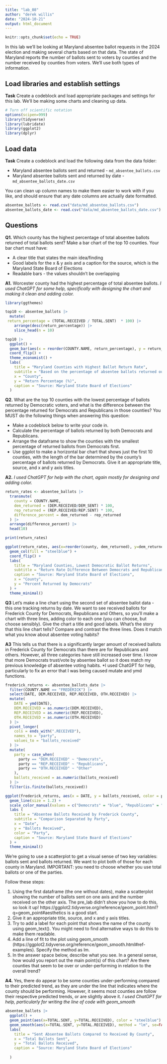 ```yaml
---
title: "lab_08"
author: "derek willis"
date: "2024-10-21"
output: html_document
---
```


```r
knitr::opts_chunk$set(echo = TRUE)
```

In this lab we'll be looking at Maryland absentee ballot requests in the 2024 election and making several charts based on that data. The state of Maryland reports the number of ballots sent to voters by counties and the number received by counties from voters. We'll use both types of information.

## Load libraries and establish settings

**Task** Create a codeblock and load appropriate packages and settings for this lab. We'll be making some charts and cleaning up data.

```r
# Turn off scientific notation
options(scipen=999)
library(tidyverse)
library(lubridate)
library(ggplot2)
library(dplyr)
```

## Load data

**Task** Create a codeblock and load the following data from the data folder:

-   Maryland absentee ballots sent and returned - `md_absentee_ballots.csv`
-   Maryland absentee ballots sent and returned by date - `md_absentee_ballots_date.csv`

You can clean up column names to make them easier to work with if you like, and should ensure that any date columns are actually date formatted.

```r
absentee_ballots <- read.csv("data/md_absentee_ballots.csv")
absentee_ballots_date <- read.csv("data/md_absentee_ballots_date.csv")
```

## Questions

**Q1.** Which county has the highest percentage of total absentee ballots returned of total ballots sent? Make a bar chart of the top 10 counties. Your bar chart must have:

-   A clear title that states the main idea/finding
-   Good labels for the x & y axis and a caption for the source, which is the Maryland State Board of Elections
-   Readable bars - the values shouldn't be overlapping

**A1.** Worcester county had the highest percentage of total absentee ballots. *I used ChatGPT for some help, specifically with designing the chart and making it clean and adding color.* 

```r
library(ggthemes)
```

```r
top10 <- absentee_ballots |>
  mutate(
 return_percentage = (TOTAL.RECEIVED / TOTAL.SENT)  * 100) |>
    arrange(desc(return_percentage)) |>
    slice_head(n = 10)

top10 |>
  ggplot() +
  geom_bar(aes(x = reorder(COUNTY.NAME, return_percentage), y = return_percentage), stat = "identity", fill = "steelblue") +
  coord_flip() +
  theme_economist() +
  labs(
    title = "Maryland Counties with Highest Ballot Return Rate",
    subtitle = "Based on the percentage of absentee ballots returned out of those sent",
    x = "County",
    y = "Return Percentage (%)",
    caption = "Source: Maryland State Board of Elections"
  )

```

**Q2.** What are the top 10 counties with the lowest percentage of ballots returned by Democratic voters, and what is the difference between the percentage returned for Democrats and Republicans in those counties? You MUST do the following things when answering this question:

-   Make a codeblock below to write your code in.
-   Calculate the percentage of ballots returned by both Democrats and Republicans.
-   Arrange the dataframe to show the counties with the smallest percentage of returned ballots from Democrats first.
-   Use ggplot to make a horizontal bar chart that shows just the first 10 counties, with the length of the bar determined by the county's percentage of ballots returned by Democrats. Give it an appropriate title, source, and x and y axis titles.

**A2.** *I used ChatGPT for help with the chart, again mostly for designing and adding color.*

```r
return_rates <- absentee_ballots |>
  transmute(
    county = COUNTY.NAME,
    dem_returned = (DEM.RECEIVED/DEM_SENT) * 100,
    rep_returned = (REP.RECEIVED/REP.SENT) * 100,
    difference_percent = dem_returned - rep_returned
  ) |>
  arrange(difference_percent) |>
  head(10)

print(return_rates)

ggplot(return_rates, aes(x=reorder(county, dem_returned), y=dem_returned)) + 
  geom_col(fill = "steelblue") +
  coord_flip() +
  labs(
    title = "Maryland Counties, Lowest Democratic Ballot Returns",
    subtitle = "Return Rate Difference Between Democrats and Republicans",
    caption = "Source: Maryland State Board of Elections",
    x = "County",
    y = "Percent Returned by Democrats"
  ) +
  theme_minimal()
```
**Q3** Let's make a line chart using the second set of absentee ballot data - this one tracking returns by date. We want to see received ballots for Frederick County for Democrats, Republicans and Others, so you'll make a chart with three lines, adding color to each one (you can choose, but choose sensibly). Give the chart a title and good labels. What's the story that this line chart tells? Compare and contrast the three lines. Does it match what you know about absentee voting habits?

**A3** This tells us that there is a significantly larger amount of received ballots in Frederick County for Democrats than there are for Republicans and others. However, all three categories have still increased over time. I know that more Democrats trust/vote by absentee ballot so it does match my previous knowledge of absentee voting habits. *I used ChatGPT for help, particularly to fix an error that I was being caused mutate and ymd functions.

```r
frederick_returns <- absentee_ballots_date |>
  filter(COUNTY.NAME == "FREDERICK") |>
  select(DATE, DEM.RECEIVED, REP.RECEIVED, OTH.RECEIVED) |>
  mutate(
    DATE = ymd(DATE),
    DEM.RECEIVED = as.numeric(DEM.RECEIVED),
    REP.RECEIVED = as.numeric(REP.RECEIVED),
    OTH.RECEIVED = as.numeric(OTH.RECEIVED)
  ) |>
  pivot_longer(
    cols = ends_with(".RECEIVED"),
    names_to = "party",
    values_to = "ballots_received"
  ) |>
  mutate(
    party = case_when(
      party == "DEM.RECEIVED" ~ "Democrats",
      party == "REP.RECEIVED" ~ "Republicans",
      party == "OTH.RECEIVED" ~ "Other"
    ),
    ballots_received = as.numeric(ballots_received)
  ) |>
  filter(is.finite(ballots_received))

ggplot(frederick_returns, aes(x = DATE, y = ballots_received, color = party)) +
  geom_line(size = 1.2) +
  scale_color_manual(values = c("Democrats" = "blue", "Republicans" = "red", "Other" = "purple")) +
  labs (
    title = "Absentee Ballots Received by Frederick County",
    subtitle = "Comparison Separated by Party",
    x = "Date",
    y = "Ballots Received",
    color = "Party",
    caption = "Source: Maryland State Board of Elections"
  ) + 
  theme_minimal()
```


We're going to use a scatterplot to get a visual sense of two key variables: ballots sent and ballots returned. We want to plot both of those for each county in Maryland. IMPORTANT: you need to choose whether you use total ballots or one of the parties.

Follow these steps:

1. Using the first dataframe (the one without dates), make a scatterplot showing the number of ballots sent on one axis and the number received on the other axis. The pre_lab didn't show you how to do this, so look it up! https://ggplot2.tidyverse.org/reference/geom_point.html?q=geom_point#aesthetics is a good start.
2. Give it an appropriate title, source, and x and y axis titles.
3. Try to add a label for each point that shows the name of the county using geom_text(). You might need to find alternative ways to do this to make them readable.
4. Add a line of fit to the plot using geom_smooth (https://ggplot2.tidyverse.org/reference/geom_smooth.html#ref-examples). Specify the method as lm.
5. In the answer space below, describe what you see. In a general sense, how would you report out the main point(s) of this chart? Are there counties that seem to be over or under-performing in relation to the overall trend?

**A4.** Yes, there do appear to be some counties under-performing compared to their predicted trend, as they are under the line that indicates where the county should be performing. However, it seems most counties are follow their respective predicted trends, or are slightly above it. *I used ChatGPT for help, particularly for writing the line of code with geom_smooth*

```r
absentee_ballots |>
  ggplot() +
  geom_point(aes(x=TOTAL.SENT, y=TOTAL.RECEIVED), color = "steelblue") +
  geom_smooth(aes(x=TOTAL.SENT, y=TOTAL.RECEIVED), method = "lm", se=FALSE, color="steelblue", linetype="dashed") +
  labs(
    title = "Sent Absentee Ballots Compared to Received By County",
    x = "Total Ballots Sent",
    y = "Total Ballots Received",
    caption = "Source: Maryland State Board of Elections"
    
  )
  
  
```
